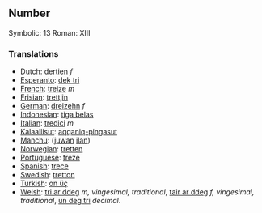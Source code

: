 ==Number==

Symbolic: 13
Roman: XIII

===Translations===

*[[Dutch]]: [[dertien]] ''f''
*[[Esperanto]]: [[dek tri]]
*[[French]]: [[treize]] ''m''
*[[Frisian]]: [[trettjin]]
*[[German]]: [[dreizehn]] ''f''
*[[Indonesian]]: [[tiga belas]]
*[[Italian]]: [[tredici]] ''m''
*[[Kalaallisut]]: [[aqqaniq-pingasut]]
*[[Manchu]]: ([[juwan]] [[ilan]])
*[[Norwegian]]: [[tretten]]
*[[Portuguese]]: [[treze]]
*[[Spanish]]: [[trece]]
*[[Swedish]]: [[tretton]]
*[[Turkish]]: [[on üç]]
*[[Welsh]]: [[tri ar ddeg]] ''m, vingesimal, traditional'', [[tair ar ddeg]] ''f, vingesimal, traditional'', [[un deg tri]] ''decimal''.